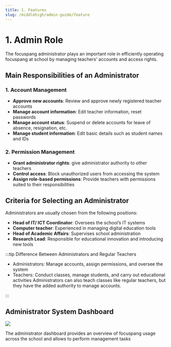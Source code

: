 ```yaml
---
title: 1. Features
slug: /middlehigh/admin-guide/feature
---
```



# 1. Admin Role

The focuspang administrator plays an important role in efficiently operating focuspang at school by managing teachers’ accounts and access rights.

## Main Responsibilities of an Administrator

### 1. Account Management

- **Approve new accounts**: Review and approve newly registered teacher accounts
- **Manage account information**: Edit teacher information, reset passwords
- **Manage account status**: Suspend or delete accounts for leave of absence, resignation, etc.
- **Manage student information**: Edit basic details such as student names and IDs

### 2. Permission Management

- **Grant administrator rights**: give administrator authority to other teachers
- **Control access**: Block unauthorized users from accessing the system
- **Assign role-based permissions**: Provide teachers with permissions suited to their responsibilities

## Criteria for Selecting an Administrator

Administrators are usually chosen from the following positions:

- **Head of IT/ ICT Coordinator**: Oversees the school’s IT systems
- **Computer teacher**: Experienced in managing digital education tools
- **Head of Academic Affairs**: Supervises school administration
- **Research Lead**: Responsible for educational innovation and introducing new tools

:::tip Difference Between Administrators and Regular Teachers

- Administrators: Manage accounts, assign permissions, and oversee the system
- Teachers: Conduct classes, manage students, and carry out educational activities
  Administrators can also teach classes like regular teachers, but they have the added authority to manage accounts.

:::

## Administrator System Dashboard

<Image src="/img/en/elementary/admin/01-01.jpg" size="lg" />

The administrator dashboard provides an overview of focuspang usage across the school and allows to perform management tasks
